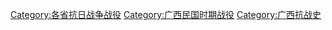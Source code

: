 [[Category:各省抗日战争战役|Category:各省抗日战争战役]]
[[Category:广西民国时期战役|Category:广西民国时期战役]]
[[Category:广西抗战史|Category:广西抗战史]]